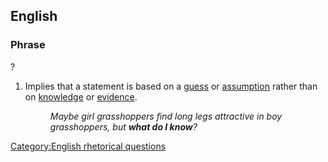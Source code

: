 ==English==
{{rft}}
===Phrase===
{{infl|en|phrase|head=[[what]] [[do]] [[I]] [[know]]}}?

#{{idiom}} Implies that a statement is based on a [[guess]] or [[assumption]] rather than on [[knowledge]] or [[evidence]].
#:''Maybe girl grasshoppers find long legs attractive in boy grasshoppers, but '''what do I know'''?''

[[Category:English rhetorical questions]]